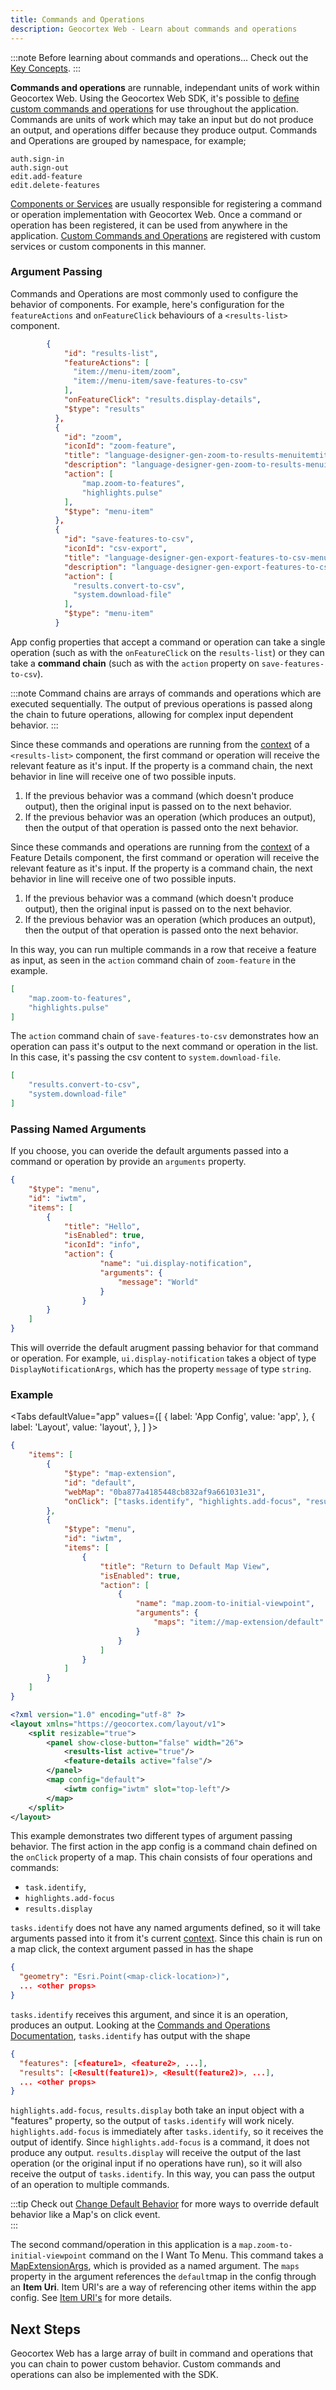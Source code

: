 ```yaml
---
title: Commands and Operations
description: Geocortex Web - Learn about commands and operations
---
```



:::note Before learning about commands and operations...
Check out the [Key Concepts](concepts-key-concepts.mdx).
:::

**Commands and operations** are runnable, independant units of work within Geocortex Web. Using the Geocortex Web SDK, it's possible to [define custom commands and operations](implement-command-operation.mdx) for use throughout the application. Commands are units of work which may take an input but do not produce an output, and operations differ because they produce output. Commands and Operations are grouped by namespace, for example;

```
auth.sign-in
auth.sign-out
edit.add-feature
edit.delete-features
```

[Components or Services](concepts-components-services.mdx) are usually responsible for registering a command or operation implementation with Geocortex Web. Once a command or operation has been registered, it can be used from anywhere in the application. [Custom Commands and Operations](implement-command-operation.mdx) are registered with custom services or custom components in this manner.

### Argument Passing

Commands and Operations are most commonly used to configure the behavior of components. For example, here's configuration for the `featureActions` and `onFeatureClick` behaviours of a `<results-list>` component.

```json
        {
            "id": "results-list",
            "featureActions": [
              "item://menu-item/zoom",
              "item://menu-item/save-features-to-csv"
            ],
            "onFeatureClick": "results.display-details",
            "$type": "results"
          },
          {
            "id": "zoom",
            "iconId": "zoom-feature",
            "title": "language-designer-gen-zoom-to-results-menuitemtitle",
            "description": "language-designer-gen-zoom-to-results-menuitemdescription",
            "action": [
                "map.zoom-to-features", 
                "highlights.pulse"
            ],
            "$type": "menu-item"
          },
          {
            "id": "save-features-to-csv",
            "iconId": "csv-export",
            "title": "language-designer-gen-export-features-to-csv-menuitemtitle",
            "description": "language-designer-gen-export-features-to-csv-menuitemdescription",
            "action": [
              "results.convert-to-csv",
              "system.download-file"
            ],
            "$type": "menu-item"
          }
```

App config properties that accept a command or operation can take a single operation (such as with the `onFeatureClick` on the `results-list`) or they can take a **command chain** (such as with the `action` property on `save-features-to-csv`).

:::note
Command chains are arrays of commands and operations which are executed sequentially. The output of previous operations is passed along the chain to future operations, allowing for complex input dependent behavior.
:::

Since these commands and operations are running from the [context](https://docs.geocortex.com/webviewer/latest/admin-help/Default.htm#gwv/add-a-workflow-to-an-app.htm#use-the-menu-context-as-a-workflow-input) of a `<results-list>` component, the first command or operation will receive the relevant feature as it's input. If the property is a command chain, the next behavior in line will receive one of two possible inputs.

1. If the previous behavior was a command (which doesn't produce output), then the original input is passed on to the next behavior.
2. If the previous behavior was an operation (which produces an output), then the output of that operation is passed onto the next behavior.

Since these commands and operations are running from the [context](https://docs.geocortex.com/webviewer/latest/admin-help/Default.htm#gwv/add-a-workflow-to-an-app.htm#use-the-menu-context-as-a-workflow-input) of a Feature Details component, the first command or operation will receive the relevant feature as it's input. If the property is a command chain, the next behavior in line will receive one of two possible inputs.

1. If the previous behavior was a command (which doesn't produce output), then the original input is passed on to the next behavior.
2. If the previous behavior was an operation (which produces an output), then the output of that operation is passed onto the next behavior.

In this way, you can run multiple commands in a row that receive a feature as input, as seen in the `action` command chain of `zoom-feature` in the example.

```json
[
    "map.zoom-to-features", 
    "highlights.pulse"
]
```

The `action` command chain of `save-features-to-csv` demonstrates how an operation can pass it's output to the next command or operation in the list. In this case, it's passing the csv content to `system.download-file`.

```json
[
    "results.convert-to-csv",
    "system.download-file"
]
```

### Passing Named Arguments

If you choose, you can overide the default arguments passed into a command or operation by provide an `arguments` property.

```json
{
    "$type": "menu",
    "id": "iwtm",
    "items": [
        {
            "title": "Hello",
            "isEnabled": true,
            "iconId": "info",
            "action": {
                    "name": "ui.display-notification",
                    "arguments": {
                        "message": "World"
                    }
                }
        }
    ]
}
```

<!-- TODO-After-API change autocomplete linting note to API definitions -->

<!-- TODO - something about how to discover what the named arguments are for each command in web? what's our pattern? -->

This will override the default arugment passing behavior for that command or operation. For example, `ui.display-notification` takes a object of type `DisplayNotificationArgs`, which has the property `message` of type `string`.

### Example

<Tabs
  defaultValue="app"
  values={[
    { label: 'App Config', value: 'app', },
    { label: 'Layout', value: 'layout', },
  ]
}>
<TabItem value="app">

```json title="app.json"
{
    "items": [
        {
            "$type": "map-extension",
            "id": "default",
            "webMap": "0ba877a4185448cb832af9a661031e31",
            "onClick": ["tasks.identify", "highlights.add-focus", "results.display"]
        },
        {
            "$type": "menu",
            "id": "iwtm",
            "items": [
                {
                    "title": "Return to Default Map View",
                    "isEnabled": true,
                    "action": [
                        {
                            "name": "map.zoom-to-initial-viewpoint",
                            "arguments": {
                                "maps": "item://map-extension/default"
                            }
                        }
                    ]
                }
            ]
        }
    ]
}
```

</TabItem>
<TabItem value="layout">

```xml title="layout.xml"
<?xml version="1.0" encoding="utf-8" ?>
<layout xmlns="https://geocortex.com/layout/v1">
    <split resizable="true">
        <panel show-close-button="false" width="26">
            <results-list active="true"/>
            <feature-details active="false"/>
        </panel>
        <map config="default">
            <iwtm config="iwtm" slot="top-left"/>
        </map>
    </split>
</layout>
```

</TabItem>
</Tabs>

<!-- TODO - UI -->

This example demonstrates two different types of argument passing behavior. The first action in the app config is a command chain defined on the `onClick` property of a map. This chain consists of four operations and commands:

-   `task.identify`,
-   `highlights.add-focus`
-   `results.display`

`tasks.identify` does not have any named arguments defined, so it will take arguments passed into it from it's current [context](https://docs.geocortex.com/webviewer/latest/admin-help/Default.htm#gwv/add-a-workflow-to-an-app.htm#use-the-menu-context-as-a-workflow-input). Since this chain is run on a map click, the context argument passed in has the shape

```json
{
  "geometry": "Esri.Point(<map-click-location>)",
  ... <other props>
}
```

<!-- TODO - tasks.identify operation direct link -->

`tasks.identify` receives this argument, and since it is an operation, produces an output. Looking at the [Commands and Operations Documentation](api-commands-operations.mdx), `tasks.identify` has output with the shape

```json
{
  "features": [<feature1>, <feature2>, ...],
  "results": [<Result(feature1)>, <Result(feature2)>, ...],
  ... <other props>
}
```

`highlights.add-focus`, `results.display` both take an input object with a "features" property, so the output of `tasks.identify` will work nicely. `highlights.add-focus` is immediately after `tasks.identify`, so it receives the output of identify. Since `highlights.add-focus` is a command, it does not produce any output. `results.display` will receive the output of the last operation (or the original input if no operations have run), so it will also receive the output of `tasks.identify`. In this way, you can pass the output of an operation to multiple commands.

:::tip
Check out [Change Default Behavior](change-default-behavior.mdx) for more ways to override default behavior like a Map's on click event.  
:::

The second command/operation in this application is a `map.zoom-to-initial-viewpoint` command on the I Want To Menu. This command takes a [MapExtensionArgs](TODO-API-Link), which is provided as a named argument. The `maps` property in the argument references the `default`map in the config through an **Item Uri**. Item URI's are a way of referencing other items within the app config. See [Item URI's](concepts-advanced-config.mdx#item-uris-and-resource-uris) for more details.

## Next Steps

Geocortex Web has a large array of built in command and operations that you can chain to power custom behavior. Custom commands and operations can also be implemented with the SDK.

<UseCaseContainer>
    <UseCaseCard
        title="Commands and Operations Schema"
        description="Check out the available commands and operations"
        link="api-commands-operations"
    />
    <UseCaseCard
        title="Configure Commands and Operations"
        description="Change built in behavior or add new behavior using app config and layout"
        link="change-default-behavior"
    />
    <UseCaseCard
        title="Build your own Commands and Operations"
        description="Use the SDK to implement custom commands and operations"
        link="custom-command-operation"
    />
    <UseCaseCard
        title="Learn about Events built into Geocortex Web"
        description="Learn about the global event infrastructure in Geocortex Web"
        link="concepts-events"
    />
</UseCaseContainer>
